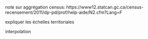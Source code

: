 note sur aggrégation census: https://www12.statcan.gc.ca/census-recensement/2011/dp-pd/prof/help-aide/N2.cfm?Lang=F

expliquer les échelles territoriales

interpolation